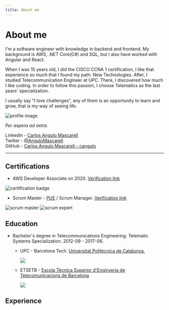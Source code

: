 ```yaml
---
title: About me
---
```



# About me

I'm a software engineer with knowledge in backend and frontend. My background is AWS, .NET Core(C#) and SQL, but I also have worked with Angular and React. 

When I was 15 years old, I did the CISCO CCNA 1 certification,  I like that experience so much that I found my path: New Technologies. After, I studied Telecommunication Engineer at UPC. There, I discovered how much I like coding. In order to follow this passion,  I choose Telematics as the last years' specialization. 

I usually say "I love challenges", any of them is an opportunity to learn and grow, that is my way of seeing life. 

![profile image](https://github.com/cangulo/cangulo/raw/main/profile_picture_aboutme_post_area.png)

_Per aspera ad astra._

LinkedIn - [Carlos Angulo Mascarell](https://www.linkedin.com/in/angulomascarell)  
Twitter - [@AnguloMascarell](https://twitter.com/angulomascarell)  
GitHub - [Carlos Angulo Mascarell - cangulo](https://github.com/cangulo)

--- 

## Certifications

* AWS Developer Associate on 2020. [Verification link](https://www.credly.com/badges/80e4c7dd-56c7-451a-8e76-d138e1158e75/public_url)

![certification badge](./../../static/certifications/aws-certified-developer-associate.png)

* Scrum Master - [PUE](https://www.pue.es/cursos/scrum-manager) / Scrum Manager. [Verification link](https://scrummanager.com/website/c/profile/member.php?id=27674)

![scrum master](../../static/certifications/scrum-manager-scrum-master.png)
![scrum expert](../../static/certifications/scrum-manager-expert.png)

## Education

* Bachelor's degree in Telecommunications Engineering. Telematic Systems Specialization. 2012-09 - 2017-06.
  - UPC - Barcelona Tech. [Universitat Politècnica de Catalunya.](https://www.upc.edu/en)
    
    ![](https://www.upc.edu/ca/r-d-i/coneixement-upc/++theme++homeupc/assets/images/upc-cei.jpg)
  - ETSETB - [Escola Tècnica Superior d'Enginyeria de Telecomunicacions de Barcelona](https://telecos.upc.edu/en)
  
    ![](https://telecos.upc.edu/logoPropi.png)

## Experience

<ExperienceList/>